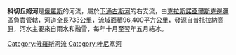 '''科切丘姆河'''是[[俄羅斯|俄羅斯]]的河流，屬於[[下通古斯河|下通古斯河]]的右支流，由[[克拉斯諾亞爾斯克邊疆區|克拉斯諾亞爾斯克邊疆區]]負責管轄，河道全長733公里，流域面積96,400平方公里，發源自[[普托拉納高原|普托拉納高原]]，河水主要來自雨水和融雪，每年十月至翌年五月結冰。

{{Coord|64|17|00|N|100|13|00|E|region:CN_type:river_source:dewiki|display=title|}}

{{Russia-geo-stub}}
[[Category:俄羅斯河流|Category:俄羅斯河流]]
[[Category:叶尼塞河|Category:叶尼塞河]]